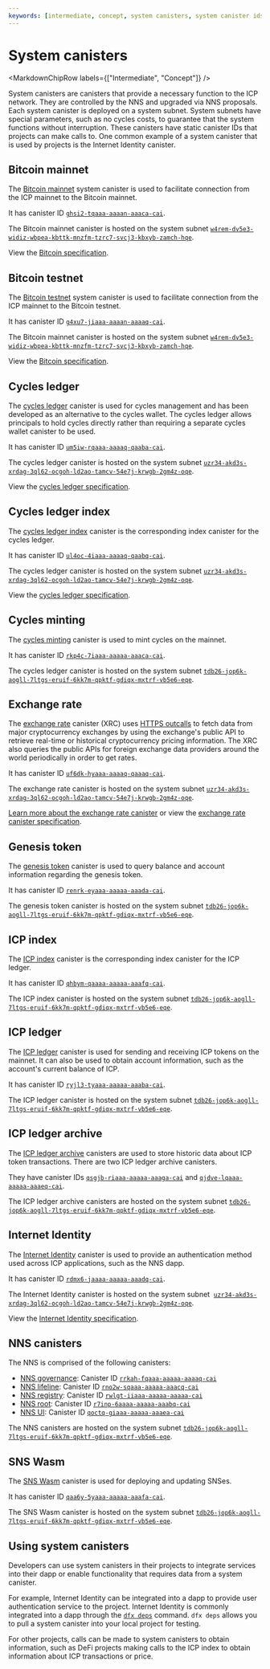 ```yaml
---
keywords: [intermediate, concept, system canisters, system canister ids, system subnet]
---
```



# System canisters

<MarkdownChipRow labels={["Intermediate", "Concept"]} />

System canisters are canisters that provide a necessary function to the ICP network. They are controlled by the NNS and upgraded via NNS proposals. Each system canister is deployed on a system subnet. System subnets have special parameters, such as no cycles costs, to guarantee that the system functions without interruption. These canisters have static canister IDs that projects can make calls to. One common example of a system canister that is used by projects is the Internet Identity canister.

## Bitcoin mainnet

The [Bitcoin mainnet](/docs/building-apps/chain-fusion/bitcoin/overview) system canister is used to facilitate connection from the ICP mainnet to the Bitcoin mainnet.

It has canister ID [`ghsi2-tqaaa-aaaan-aaaca-cai`](https://dashboard.internetcomputer.org/canister/ghsi2-tqaaa-aaaan-aaaca-cai).

The Bitcoin mainnet canister is hosted on the system subnet [`w4rem-dv5e3-widiz-wbpea-kbttk-mnzfm-tzrc7-svcj3-kbxyb-zamch-hqe`](https://dashboard.internetcomputer.org/subnet/w4rem-dv5e3-widiz-wbpea-kbttk-mnzfm-tzrc7-svcj3-kbxyb-zamch-hqe).

View the [Bitcoin specification](https://github.com/dfinity/bitcoin-canister/blob/master/INTERFACE_SPECIFICATION.md).

## Bitcoin testnet

The [Bitcoin testnet](/docs/building-apps/chain-fusion/bitcoin/overview) system canister is used to facilitate connection from the ICP mainnet to the Bitcoin testnet.

It has canister ID [`g4xu7-jiaaa-aaaan-aaaaq-cai`](https://dashboard.internetcomputer.org/canister/g4xu7-jiaaa-aaaan-aaaaq-cai).

The Bitcoin mainnet canister is hosted on the system subnet [`w4rem-dv5e3-widiz-wbpea-kbttk-mnzfm-tzrc7-svcj3-kbxyb-zamch-hqe`](https://dashboard.internetcomputer.org/subnet/w4rem-dv5e3-widiz-wbpea-kbttk-mnzfm-tzrc7-svcj3-kbxyb-zamch-hqe).

View the [Bitcoin specification](https://github.com/dfinity/bitcoin-canister/blob/master/INTERFACE_SPECIFICATION.md).

## Cycles ledger

The [cycles ledger](/docs/defi/token-ledgers/cycles-ledger) canister is used for cycles management and has been developed as an alternative to the cycles wallet. The cycles ledger allows principals to hold cycles directly rather than requiring a separate cycles wallet canister to be used.

It has canister ID [`um5iw-rqaaa-aaaaq-qaaba-cai`](https://dashboard.internetcomputer.org/canister/um5iw-rqaaa-aaaaq-qaaba-cai).

The cycles ledger canister is hosted on the system subnet [`uzr34-akd3s-xrdag-3ql62-ocgoh-ld2ao-tamcv-54e7j-krwgb-2gm4z-oqe`](https://dashboard.internetcomputer.org/subnet/uzr34-akd3s-xrdag-3ql62-ocgoh-ld2ao-tamcv-54e7j-krwgb-2gm4z-oqe).

View the [cycles ledger specification](https://github.com/dfinity/cycles-ledger/blob/main/INTERFACE_SPECIFICATION.md).

## Cycles ledger index

The [cycles ledger index](/docs/defi/token-ledgers/cycles-ledger) canister is the corresponding index canister for the cycles ledger.

It has canister ID [`ul4oc-4iaaa-aaaaq-qaabq-cai`](https://dashboard.internetcomputer.org/canister/ul4oc-4iaaa-aaaaq-qaabq-cai).

The cycles ledger canister is hosted on the system subnet [`uzr34-akd3s-xrdag-3ql62-ocgoh-ld2ao-tamcv-54e7j-krwgb-2gm4z-oqe`](https://dashboard.internetcomputer.org/subnet/uzr34-akd3s-xrdag-3ql62-ocgoh-ld2ao-tamcv-54e7j-krwgb-2gm4z-oqe).

View the [cycles ledger specification](https://github.com/dfinity/cycles-ledger/blob/main/INTERFACE_SPECIFICATION.md).

## Cycles minting

The [cycles minting](/docs/building-apps/essentials/gas-cost) canister is used to mint cycles on the mainnet.

It has canister ID [`rkp4c-7iaaa-aaaaa-aaaca-cai`](https://dashboard.internetcomputer.org/canister/rkp4c-7iaaa-aaaaa-aaaca-cai).

The cycles ledger canister is hosted on the system subnet [`tdb26-jop6k-aogll-7ltgs-eruif-6kk7m-qpktf-gdiqx-mxtrf-vb5e6-eqe`](https://dashboard.internetcomputer.org/subnet/tdb26-jop6k-aogll-7ltgs-eruif-6kk7m-qpktf-gdiqx-mxtrf-vb5e6-eqe).

## Exchange rate

The [exchange rate](https://github.com/dfinity/exchange-rate-canister) canister (XRC) uses [HTTPS outcalls](https://internetcomputer.org/https-outcalls/) to fetch data from major cryptocurrency exchanges by using the exchange's public API to retrieve real-time or historical cryptocurrency pricing information. The XRC also queries the public APIs for foreign exchange data providers around the world periodically in order to get rates.

It has canister ID [`uf6dk-hyaaa-aaaaq-qaaaq-cai`](https://dashboard.internetcomputer.org/canister/uf6dk-hyaaa-aaaaq-qaaaq-cai).

The exchange rate canister is hosted on the system subnet [`uzr34-akd3s-xrdag-3ql62-ocgoh-ld2ao-tamcv-54e7j-krwgb-2gm4z-oqe`](https://dashboard.internetcomputer.org/subnet/uzr34-akd3s-xrdag-3ql62-ocgoh-ld2ao-tamcv-54e7j-krwgb-2gm4z-oqe).

[Learn more about the exchange rate canister](xrc.mdx) or view the [exchange rate canister specification](https://github.com/dfinity/exchange-rate-canister/blob/main/INTERFACE_SPECIFICATION.md).

## Genesis token

The [genesis token](/how-it-works/tokenomics/) canister is used to query balance and account information regarding the genesis token.

It has canister ID [`renrk-eyaaa-aaaaa-aaada-cai`](https://dashboard.internetcomputer.org/canister/renrk-eyaaa-aaaaa-aaada-cai).

The genesis token canister is hosted on the system subnet [`tdb26-jop6k-aogll-7ltgs-eruif-6kk7m-qpktf-gdiqx-mxtrf-vb5e6-eqe`](https://dashboard.internetcomputer.org/subnet/tdb26-jop6k-aogll-7ltgs-eruif-6kk7m-qpktf-gdiqx-mxtrf-vb5e6-eqe).

## ICP index

The [ICP index](/docs/defi/token-indexes/) canister is the corresponding index canister for the ICP ledger.

It has canister ID [`qhbym-qaaaa-aaaaa-aaafq-cai`](https://dashboard.internetcomputer.org/canister/qhbym-qaaaa-aaaaa-aaafq-cai).

The ICP index canister is hosted on the system subnet [`tdb26-jop6k-aogll-7ltgs-eruif-6kk7m-qpktf-gdiqx-mxtrf-vb5e6-eqe`](https://dashboard.internetcomputer.org/subnet/tdb26-jop6k-aogll-7ltgs-eruif-6kk7m-qpktf-gdiqx-mxtrf-vb5e6-eqe).

## ICP ledger

The [ICP ledger](/docs/defi/token-indexes/) canister is used for sending and receiving ICP tokens on the mainnet. It can also be used to obtain account information, such as the account's current balance of ICP.

It has canister ID [`ryjl3-tyaaa-aaaaa-aaaba-cai`](https://dashboard.internetcomputer.org/canister/ryjl3-tyaaa-aaaaa-aaaba-cai).

The ICP ledger canister is hosted on the system subnet [`tdb26-jop6k-aogll-7ltgs-eruif-6kk7m-qpktf-gdiqx-mxtrf-vb5e6-eqe`](https://dashboard.internetcomputer.org/subnet/tdb26-jop6k-aogll-7ltgs-eruif-6kk7m-qpktf-gdiqx-mxtrf-vb5e6-eqe).

## ICP ledger archive

The [ICP ledger archive](/docs/defi/token-indexes/) canisters are used to store historic data about ICP token transactions. There are two ICP ledger archive canisters.

They have canister IDs [`qsgjb-riaaa-aaaaa-aaaga-cai`](https://dashboard.internetcomputer.org/canister/qsgjb-riaaa-aaaaa-aaaga-cai) and [`qjdve-lqaaa-aaaaa-aaaeq-cai`](https://dashboard.internetcomputer.org/canister/qjdve-lqaaa-aaaaa-aaaeq-cai).

The ICP ledger archive canisters are hosted on the system subnet [`tdb26-jop6k-aogll-7ltgs-eruif-6kk7m-qpktf-gdiqx-mxtrf-vb5e6-eqe`](https://dashboard.internetcomputer.org/subnet/tdb26-jop6k-aogll-7ltgs-eruif-6kk7m-qpktf-gdiqx-mxtrf-vb5e6-eqe).

## Internet Identity

The [Internet Identity](/docs/building-apps/authentication/overview) canister is used to provide an authentication method used across ICP applications, such as the NNS dapp.

It has canister ID [`rdmx6-jaaaa-aaaaa-aaadq-cai`](https://dashboard.internetcomputer.org/canister/rdmx6-jaaaa-aaaaa-aaadq-cai).

The Internet Identity canister is hosted on the system subnet  [`uzr34-akd3s-xrdag-3ql62-ocgoh-ld2ao-tamcv-54e7j-krwgb-2gm4z-oqe`](https://dashboard.internetcomputer.org/subnet/uzr34-akd3s-xrdag-3ql62-ocgoh-ld2ao-tamcv-54e7j-krwgb-2gm4z-oqe).

View the [Internet Identity specification](/docs/references/ii-spec).

## NNS canisters

The NNS is comprised of the following canisters:

- [NNS governance](https://learn.internetcomputer.org/hc/en-us/articles/33692645961236-NNS-Network-Nervous-System): Canister ID [`rrkah-fqaaa-aaaaa-aaaaq-cai`](https://dashboard.internetcomputer.org/canister/rrkah-fqaaa-aaaaa-aaaaq-cai)
- [NNS lifeline](https://learn.internetcomputer.org/hc/en-us/articles/33692645961236-NNS-Network-Nervous-System): Canister ID [`rno2w-sqaaa-aaaaa-aaacq-cai`](https://dashboard.internetcomputer.org/canister/rno2w-sqaaa-aaaaa-aaacq-cai)
- [NNS registry](https://learn.internetcomputer.org/hc/en-us/articles/33692645961236-NNS-Network-Nervous-System): Canister ID [`rwlgt-iiaaa-aaaaa-aaaaa-cai`](https://dashboard.internetcomputer.org/canister/rwlgt-iiaaa-aaaaa-aaaaa-cai)
- [NNS root](https://learn.internetcomputer.org/hc/en-us/articles/33692645961236-NNS-Network-Nervous-System): Canister ID [`r7inp-6aaaa-aaaaa-aaabq-cai`](https://dashboard.internetcomputer.org/canister/r7inp-6aaaa-aaaaa-aaabq-cai)
- [NNS UI](https://learn.internetcomputer.org/hc/en-us/articles/33692645961236-NNS-Network-Nervous-System): Canister ID [`qoctq-giaaa-aaaaa-aaaea-cai`](https://dashboard.internetcomputer.org/canister/qoctq-giaaa-aaaaa-aaaea-cai)

The NNS canisters are hosted on the system subnet [`tdb26-jop6k-aogll-7ltgs-eruif-6kk7m-qpktf-gdiqx-mxtrf-vb5e6-eqe`](https://dashboard.internetcomputer.org/subnet/tdb26-jop6k-aogll-7ltgs-eruif-6kk7m-qpktf-gdiqx-mxtrf-vb5e6-eqe).

## SNS Wasm

The [SNS Wasm](https://learn.internetcomputer.org/hc/en-us/articles/34084394684564-SNS-Service-Nervous-System) canister is used for deploying and updating SNSes.

It has canister ID [`qaa6y-5yaaa-aaaaa-aaafa-cai`](https://dashboard.internetcomputer.org/canister/qaa6y-5yaaa-aaaaa-aaafa-cai).

The SNS Wasm canister is hosted on the system subnet [`tdb26-jop6k-aogll-7ltgs-eruif-6kk7m-qpktf-gdiqx-mxtrf-vb5e6-eqe`](https://dashboard.internetcomputer.org/subnet/tdb26-jop6k-aogll-7ltgs-eruif-6kk7m-qpktf-gdiqx-mxtrf-vb5e6-eqe).

## Using system canisters

Developers can use system canisters in their projects to integrate services into their dapp or enable functionality that requires data from a system canister.

For example, Internet Identity can be integrated into a dapp to provide user authentication service to the project. Internet Identity is commonly integrated into a dapp through the [`dfx deps`](/docs/building-apps/advanced/using-third-party-canisters) command. `dfx deps` allows you to pull a system canister into your local project for testing.

For other projects, calls can be made to system canisters to obtain information, such as DeFi projects making calls to the ICP index to obtain information about ICP transactions or price.